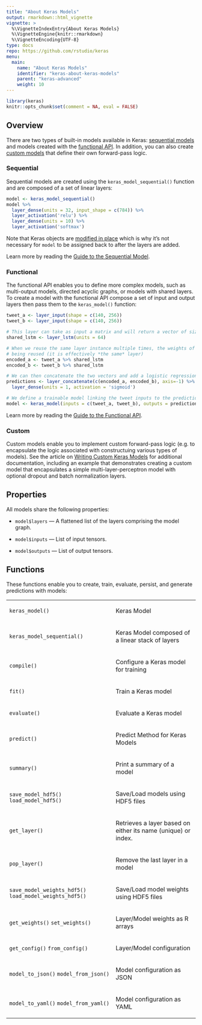 ```yaml
---
title: "About Keras Models"
output: rmarkdown::html_vignette
vignette: >
  %\VignetteIndexEntry{About Keras Models}
  %\VignetteEngine{knitr::rmarkdown}
  %\VignetteEncoding{UTF-8}
type: docs
repo: https://github.com/rstudio/keras
menu:
  main:
    name: "About Keras Models"
    identifier: "keras-about-keras-models"
    parent: "keras-advanced"
    weight: 10
---
```


```r
library(keras)
knitr::opts_chunk$set(comment = NA, eval = FALSE)
```

## Overview

There are two types of built-in models available in Keras: [sequential models](sequential_model.html) and models created with the [functional API](functional_api.html). In addition, you can also create [custom models](custom_models.html) that define their own forward-pass logic.

### Sequential

Sequential models are created using the `keras_model_sequential()` function and are composed of a set of linear layers:

```r
model <- keras_model_sequential() 
model %>% 
  layer_dense(units = 32, input_shape = c(784)) %>% 
  layer_activation('relu') %>% 
  layer_dense(units = 10) %>% 
  layer_activation('softmax')
```

Note that Keras objects are [modified in place](faq.html#why-are-keras-objects-modified-in-place) which is why it's not necessary for `model` to be assigned back to after the layers are added.

Learn more by reading the [Guide to the Sequential Model](sequential_model.html).

### Functional

The functional API enables you to define more complex models, such as multi-output models, directed acyclic graphs, or models with shared layers. To create a model with the functional API compose a set of input and output layers then pass them to the `keras_model()` function: 

```r
tweet_a <- layer_input(shape = c(140, 256))
tweet_b <- layer_input(shape = c(140, 256))

# This layer can take as input a matrix and will return a vector of size 64
shared_lstm <- layer_lstm(units = 64)

# When we reuse the same layer instance multiple times, the weights of the layer are also
# being reused (it is effectively *the same* layer)
encoded_a <- tweet_a %>% shared_lstm
encoded_b <- tweet_b %>% shared_lstm

# We can then concatenate the two vectors and add a logistic regression on top
predictions <- layer_concatenate(c(encoded_a, encoded_b), axis=-1) %>% 
  layer_dense(units = 1, activation = 'sigmoid')

# We define a trainable model linking the tweet inputs to the predictions
model <- keras_model(inputs = c(tweet_a, tweet_b), outputs = predictions)
```

Learn more by reading the [Guide to the Functional API](functional_api.html).

### Custom

Custom models enable you to implement custom forward-pass logic (e.g. to encapsulate the logic associated with constructuing various types of models). See the article on [Writing Custom Keras Models](custom_models.html) for additional documentation, including an example that demonstrates creating a custom model that encapsulates a simple multi-layer-perceptron model with optional dropout and batch normalization layers.

## Properties

All models share the following properties:

- `model$layers` --- A flattened list of the layers comprising the model graph.

- `model$inputs` --- List of input tensors.

- `model$outputs` --- List of output tensors.


## Functions

These functions enable you to create, train, evaluate, persist, and generate predictions with models:

<table class="ref-index">

<colgroup>
<col class="alias" />
<col class="title" />
</colgroup>

<tbody>
<tr>
<!--  -->
<td>
`keras_model()`
</td>
<td><p>Keras Model</p></td>
</tr><tr>
<!--  -->
<td>
`keras_model_sequential()`
</td>
<td><p>Keras Model composed of a linear stack of layers</p></td>
</tr><tr>
<!--  -->
<td>
`compile()`
</td>
<td><p>Configure a Keras model for training</p></td>
</tr><tr>
<!--  -->
<td>
`fit()`
</td>
<td><p>Train a Keras model</p></td>
</tr><tr>
<!--  -->
<td>
`evaluate()`
</td>
<td><p>Evaluate a Keras model</p></td>
</tr><tr>
<!--  -->
<td>
`predict()`
</td>
<td><p>Predict Method for Keras Models</p></td>
</tr><tr>
<!--  -->
<td>
`summary()`
</td>
<td><p>Print a summary of a model</p></td>
</tr>
<tr>
<!--  -->
<td>
  `save_model_hdf5()` `load_model_hdf5()`
</td>
<td><p>Save/Load models using HDF5 files</p></td>
</tr><tr>
<!--  -->
<td>
  `get_layer()` 
</td>
<td><p>Retrieves a layer based on either its name (unique) or index.</p></td>
</tr><tr>
<!--  -->
<td>
  `pop_layer()` 
</td>
<td><p>Remove the last layer in a model</p></td>
</tr><tr>
<!--  -->
<td>
  `save_model_weights_hdf5()` `load_model_weights_hdf5()`
</td>
<td><p>Save/Load model weights using HDF5 files</p></td>
</tr><tr>
<!--  -->
<td>
  `get_weights()` `set_weights()`
</td>
<td><p>Layer/Model weights as R arrays</p></td>
</tr><tr>
<!--  -->
<td>
  `get_config()` `from_config()`
</td>
<td><p>Layer/Model configuration</p></td>
</tr><tr>
<!--  -->
<td>
  `model_to_json()` `model_from_json()`
</td>
<td><p>Model configuration as JSON</p></td>
</tr><tr>
<!--  -->
<td>
  `model_to_yaml()` `model_from_yaml()`
</td>
<td><p>Model configuration as YAML</p></td>
</tr>
</tbody>
</table>

